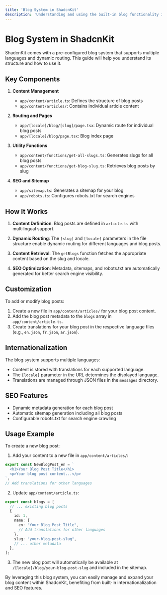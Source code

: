 ```yaml
---
title: 'Blog System in ShadcnKit'
description: 'Understanding and using the built-in blog functionality in ShadcnKit'
---
```


# Blog System in ShadcnKit

ShadcnKit comes with a pre-configured blog system that supports multiple languages and dynamic routing. This guide will help you understand its structure and how to use it.

## Key Components

1. **Content Management**
   - `app/content/article.ts`: Defines the structure of blog posts
   - `app/content/articles/`: Contains individual article content

2. **Routing and Pages**
   - `app/[locale]/blog/[slug]/page.tsx`: Dynamic route for individual blog posts
   - `app/[locale]/blog/page.tsx`: Blog index page

3. **Utility Functions**
   - `app/content/functions/get-all-slugs.ts`: Generates slugs for all blog posts
   - `app/content/functions/get-blog-slug.ts`: Retrieves blog posts by slug

4. **SEO and Sitemap**
   - `app/sitemap.ts`: Generates a sitemap for your blog
   - `app/robots.ts`: Configures robots.txt for search engines

## How It Works

1. **Content Definition**: Blog posts are defined in `article.ts` with multilingual support.

2. **Dynamic Routing**: The `[slug]` and `[locale]` parameters in the file structure enable dynamic routing for different languages and blog posts.

3. **Content Retrieval**: The `getBlogs` function fetches the appropriate content based on the slug and locale.

4. **SEO Optimization**: Metadata, sitemaps, and robots.txt are automatically generated for better search engine visibility.

## Customization

To add or modify blog posts:

1. Create a new file in `app/content/articles/` for your blog post content.
2. Add the blog post metadata to the `blogs` array in `app/content/article.ts`.
3. Create translations for your blog post in the respective language files (e.g., `en.json`, `fr.json`, `ar.json`).

## Internationalization

The blog system supports multiple languages:

- Content is stored with translations for each supported language.
- The `[locale]` parameter in the URL determines the displayed language.
- Translations are managed through JSON files in the `messages` directory.

## SEO Features

- Dynamic metadata generation for each blog post
- Automatic sitemap generation including all blog posts
- Configurable robots.txt for search engine crawling

## Usage Example

To create a new blog post:

1. Add your content to a new file in `app/content/articles/`:

```typescript
export const NewBlogPost_en = `
  <h1>Your Blog Post Title</h1>
  <p>Your blog post content...</p>
`;
// Add translations for other languages
```

2. Update `app/content/article.ts`:

```typescript
export const blogs = [
  // ... existing blog posts
  {
    id: 1,
    name: {
      en: "Your Blog Post Title",
      // Add translations for other languages
    },
    slug: "your-blog-post-slug",
    // ... other metadata
  },
];
```

3. The new blog post will automatically be available at `/[locale]/blog/your-blog-post-slug` and included in the sitemap.

By leveraging this blog system, you can easily manage and expand your blog content within ShadcnKit, benefiting from built-in internationalization and SEO features.